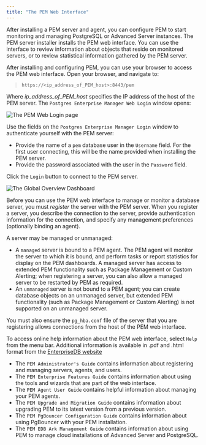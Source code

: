 ```yaml
---
title: "The PEM Web Interface"
---
```


After installing a PEM server and agent, you can configure PEM to start monitoring and managing PostgreSQL or Advanced Server instances. The PEM server installer installs the PEM web interface. You can use the interface to review information about objects that reside on monitored servers, or to review statistical information gathered by the PEM server.

After installing and configuring PEM, you can use your browser to access the PEM web interface. Open your browser, and navigate to:

> `https://<ip_address_of_PEM_host>:8443/pem`

Where *ip_address_of_PEM_host* specifies the IP address of the host of the PEM server. The `Postgres Enterprise Manager Web Login` window opens:

![*The PEM Web Login page*](images/pem_login.png)

Use the fields on the `Postgres Enterprise Manager Login` window to authenticate yourself with the PEM server:

-   Provide the name of a `pem` database user in the `Username` field. For the first user connecting, this will be the name provided when installing the PEM server.
-   Provide the password associated with the user in the `Password` field.

Click the `Login` button to connect to the PEM server.

![*The Global Overview Dashboard*](images/global_overview.png)

Before you can use the PEM web interface to manage or monitor a database server, you must *register* the server with the PEM server. When you register a server, you describe the connection to the server, provide authentication information for the connection, and specify any management preferences (optionally binding an agent).

A server may be managed or unmanaged:

-   A `managed` server is bound to a PEM agent. The PEM agent will monitor the server to which it is bound, and perform tasks or report statistics for display on the PEM dashboards. A managed server has access to extended PEM functionality such as Package Management or Custom Alerting; when registering a server, you can also allow a managed server to be restarted by PEM as required.
-   An `unmanaged` server is not bound to a PEM agent; you can create database objects on an unmanaged server, but extended PEM functionality (such as Package Management or Custom Alerting) is not supported on an unmanaged server.

You must also ensure the `pg_hba.conf` file of the server that you are registering allows connections from the host of the PEM web interface.

To access online help information about the PEM web interface, select `Help` from the menu bar. Additional information is available in .pdf and .html format from the [EnterpriseDB website](https://www.enterprisedb.com/resources/product-documentation)

-   The `PEM Administrator's Guide` contains information about registering and managing servers, agents, and users.
-   The `PEM Enterprise Features Guide` contains information about using the tools and wizards that are part of the web interface.
-   The `PEM Agent User Guide` contains helpful information about managing your PEM agents.
-   The `PEM Upgrade and Migration Guide` contains information about upgrading PEM to its latest version from a previous version.
-   The `PEM PgBouncer Configuration Guide` contains information about using PgBouncer with your PEM installation.
-   The `PEM EDB Ark Management Guide` contains information about using PEM to manage cloud installations of Advanced Server and PostgreSQL.

